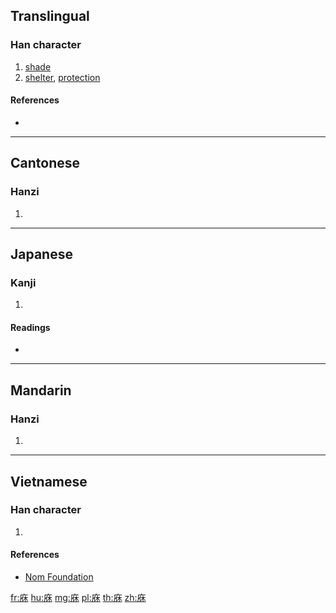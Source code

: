 ==Translingual==

===Han character===
{{Han char|rn=53|rad=广|as=06|sn=9|four=00294|canj=IOD|ids=⿸广休}}

# [[shade]]
# [[shelter]], [[protection]]

====References====
* {{Han ref|kx=0345.240|dkj=09311|dj=0655.130|hdz=20883.010|uh=5EA5|ud=24229|bh=CEBA|bd=52922}}

----

==Cantonese==

===Hanzi===
{{yue-hanzi|jyut=[[jau1]]|y=yau1}}

# {{defn|lang=yue|sort=广06}}

----

==Japanese==

===Kanji===
{{ja-kanji|grade=|rs=广06}}

# {{defn|lang=ja|sort=广06}}

====Readings====
* {{ja-readings|on=[[きゅう]] (kyū), [[く]] (ku)|kun=[[かげ]] (kage)}}

----

==Mandarin==

===Hanzi===
{{cmn-hanzi|pin=[[xiū]] ([[xiu1]])|wg=hsiu<sup>1</sup>}}

# {{defn|lang=cmn|sort=广06}}

----

==Vietnamese==

===Han character===
{{vi-readings|rs=广06|hanviet=hưu}}

# {{defn|lang=vi|sort=广06}}

====References====
* [http://nomfoundation.org/common/nom_details.php?codepoint=5ea5 Nom Foundation]

[[fr:庥]]
[[hu:庥]]
[[mg:庥]]
[[pl:庥]]
[[th:庥]]
[[zh:庥]]